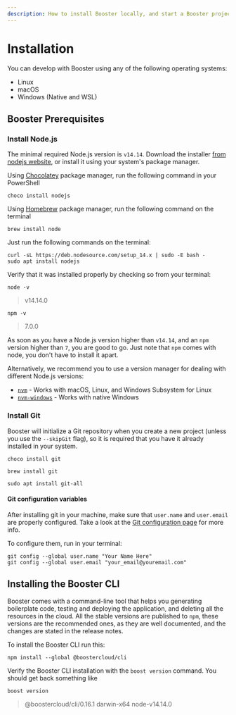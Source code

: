 ```yaml
---
description: How to install Booster locally, and start a Booster project in no time.
---
```



# Installation

You can develop with Booster using any of the following operating systems:

- Linux
- macOS
- Windows (Native and WSL)

## Booster Prerequisites

### Install Node.js

The minimal required Node.js version is `v14.14`. Download the installer
[from nodejs website](https://nodejs.org/en/), or install it using your system's package
manager.

<!-- For some strange reason, when using tabs, you need to remove the ident on the content -->

<Tabs groupId="os">
<TabItem value="windows" label="Windows">

Using [Chocolatey](https://chocolatey.org/) package manager, run the following command in your PowerShell

<TerminalWindow>

```shell
choco install nodejs
```

</TerminalWindow>


</TabItem>
<TabItem value="macos" label="macOS">

Using [Homebrew](https://brew.sh) package manager, run the following command on the terminal

<TerminalWindow>

```shell
brew install node
```

</TerminalWindow>

</TabItem>
<TabItem value="ubuntu" label="Ubuntu">
  
Just run the following commands on the terminal:

<TerminalWindow>

```shell
curl -sL https://deb.nodesource.com/setup_14.x | sudo -E bash -
sudo apt install nodejs
```

</TerminalWindow>

</TabItem>
</Tabs>

Verify that it was installed properly by checking so from your terminal:

<TerminalWindow>

```shell
node -v
```

> v14.14.0

```shell
npm -v
```

> 7.0.0

</TerminalWindow>

As soon as you have a Node.js version higher than `v14.14`, and an `npm` version higher than
`7`, you are good to go. Just note that `npm` comes with node, you don't have to install
it apart.

Alternatively, we recommend you to use a version manager for dealing with different Node.js
versions:

- [`nvm`](https://github.com/nvm-sh/nvm) - Works with macOS, Linux, and Windows Subsystem
  for Linux
- [`nvm-windows`](https://github.com/coreybutler/nvm-windows) - Works with native Windows

### Install Git

Booster will initialize a Git repository when you create a new project (unless you use the `--skipGit` flag), so it is required that you have it already installed in your system.

<Tabs groupId="os">
<TabItem value="windows" label="Windows">

<TerminalWindow>

```shell
choco install git
```

</TerminalWindow>

</TabItem>
<TabItem value="macos" label="macOS" default>

<TerminalWindow>

```shell
brew install git
```

</TerminalWindow>

</TabItem>
<TabItem value="ubuntu" label="Ubuntu">

<TerminalWindow>

```shell
sudo apt install git-all
```

</TerminalWindow>

</TabItem>
</Tabs>

#### Git configuration variables

After installing git in your machine, make sure that `user.name` and `user.email` are properly configured.
Take a look at the [Git configuration page](https://git-scm.com/docs/git-config) for more info.

To configure them, run in your terminal:

<TerminalWindow>

```shell
git config --global user.name "Your Name Here"
git config --global user.email "your_email@youremail.com"
```

</TerminalWindow>


## Installing the Booster CLI

Booster comes with a command-line tool that helps you generating boilerplate code,
testing and deploying the application, and deleting all the resources in the cloud. All
the stable versions are published to <CLInstallBooster> `npm`,</CLInstallBooster>
these versions are the recommended ones, as they are well documented, and the changes are
stated in the release notes.

To install the Booster CLI run this:

<TerminalWindow>

```shell
npm install --global @boostercloud/cli
```

</TerminalWindow>


Verify the Booster CLI installation with the `boost version` command. You should get back
something like

<TerminalWindow>

```shell
boost version
```

> @boostercloud/cli/0.16.1 darwin-x64 node-v14.14.0

</TerminalWindow>
